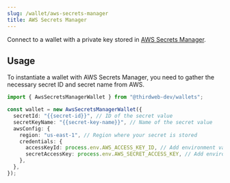 ```yaml
---
slug: /wallet/aws-secrets-manager
title: AWS Secrets Manager
---
```


Connect to a wallet with a private key stored in [AWS Secrets Manager](https://aws.amazon.com/secrets-manager/).

## Usage

To instantiate a wallet with AWS Secrets Manager, you need to gather the necessary secret ID and secret name from AWS.

```typescript
import { AwsSecretsManagerWallet } from "@thirdweb-dev/wallets";

const wallet = new AwsSecretsManagerWallet({
  secretId: "{{secret-id}}", // ID of the secret value
  secretKeyName: "{{secret-key-name}}", // Name of the secret value
  awsConfig: {
    region: "us-east-1", // Region where your secret is stored
    credentials: {
      accessKeyId: process.env.AWS_ACCESS_KEY_ID, // Add environment variables to store your AWS credentials
      secretAccessKey: process.env.AWS_SECRET_ACCESS_KEY, // Add environment variables to store your AWS credentials
    },
  },
});
```
